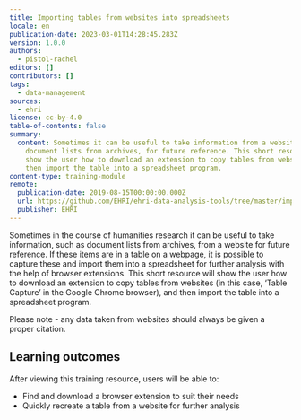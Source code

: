 ```yaml
---
title: Importing tables from websites into spreadsheets
locale: en
publication-date: 2023-03-01T14:28:45.283Z
version: 1.0.0
authors:
  - pistol-rachel
editors: []
contributors: []
tags:
  - data-management
sources:
  - ehri
license: cc-by-4.0
table-of-contents: false
summary:
  content: Sometimes it can be useful to take information from a website, such as
    document lists from archives, for future reference. This short resource will
    show the user how to download an extension to copy tables from websites and
    then import the table into a spreadsheet program.
content-type: training-module
remote:
  publication-date: 2019-08-15T00:00:00.000Z
  url: https://github.com/EHRI/ehri-data-analysis-tools/tree/master/importing-web-tables
  publisher: EHRI
---
```

Sometimes in the course of humanities research it can be useful to take information, such as document lists from archives, from a website for future reference. If these items are in a table on a webpage, it is possible to capture these and import them into a spreadsheet for further analysis with the help of browser extensions.  This short resource will show the user how to download an extension to copy tables from websites (in this case, ‘Table Capture’ in the Google Chrome browser), and then import the table into a spreadsheet program.

Please note - any data taken from websites should always be given a proper citation.

## L﻿earning outcomes

A﻿fter viewing this training resource, users will be able to:

* Find and download a browser extension to suit their needs
* Quickly recreate a table from a website for further analysis

<ExternalResource title="Interested in learning more?" subtitle="Check out Importing tables from websites into spreadsheets" url="https://github.com/EHRI/ehri-data-analysis-tools/tree/master/importing-web-tables#readme" />
